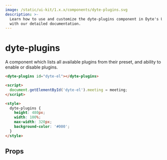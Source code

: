 ```yaml
---
image: /static/ui-kit/1.x.x/components/dyte-plugins.svg
description: >-
  Learn how to use and customize the dyte-plugins component in Dyte's UI Kit
  with our detailed documentation.
---
```


# dyte-plugins

A component which lists all available plugins from their preset,
and ability to enable or disable plugins.

```html
<dyte-plugins id="dyte-el"></dyte-plugins>

<script>
  document.getElementById('dyte-el').meeting = meeting;
</script>

<style>
  dyte-plugins {
    height: 480px;
    width: 100%;
    max-width: 320px;
    background-color: '#000';
  }
</style>
```

## Props

<PropsTable of="dyte-plugins" />

<head>
  <title>UI Kit dyte-plugins</title>
</head>
